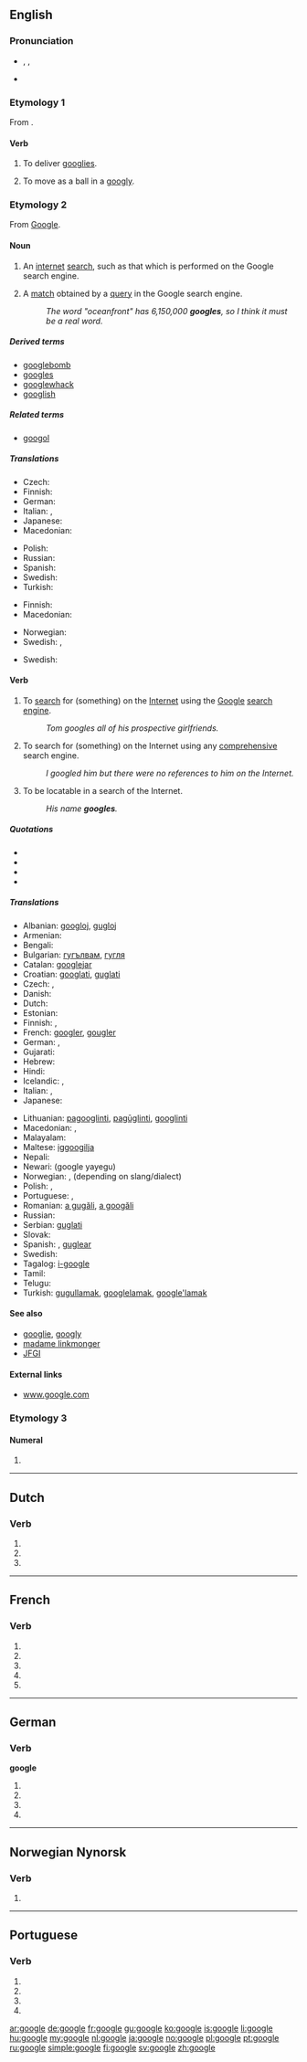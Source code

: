 {{also|Google|googlé}}
==English==
{{wikipedia}}

===Pronunciation===
* {{enPR|go͞o'gəl}}, {{IPA|/ˈɡuːɡəl/}}, {{X-SAMPA|/"gu:g@l/}}
* {{homophones|lang=en|Google|googol}}

===Etymology 1===
From {{term|googly|lang=en}}.

====Verb====
{{en-verb|googl|ing}}

# {{context|intransitive|cricket|lang=en}} To deliver [[googly|googlies]].
# {{context|intransitive|cricket|lang=en}} To move as a ball in a [[googly]].

===Etymology 2===
From [[Google]].

====Noun====
{{en-noun}}

# An [[internet]] [[search]], such as that which is performed on the Google search engine.
# {{context|Internet|lang=en}} A [[match]] obtained by a [[query]] in the Google search engine.
#: ''The word "oceanfront" has 6,150,000 '''googles''', so I think it must be a real word.''

=====Derived terms=====
* [[googlebomb]]
* [[googles]]
* [[googlewhack]]
* [[googlish]]

=====Related terms=====
* [[googol]]

=====Translations=====
{{trans-top|search using Google}}
* Czech: {{t-|cs|googlení|n}}
* Finnish: {{t-|fi|googlaus}}
* German: {{t+|de|googeln}}
* Italian: {{t-|it|gugolata|f}}, {{t-|it|gugulata|f}}
* Japanese: {{t+|ja|ググる|tr=guguru|sc=Jpan}}
* Macedonian: {{t-|mk|гуглање|n|tr=gùglanje}}
{{trans-mid}}
* Polish: {{t-|pl|guglanie|n}}
* Russian: {{t-|ru|гуглопоиск|m|tr=guglopóisk|sc=Cyrl}}
* Spanish: {{t+|es|googlear}}
* Swedish: {{t+|sv|googling}}
* Turkish: {{t-|tr|gugıl}}
{{trans-bottom}}

{{trans-top|search using any comprehensive search engine}}
* Finnish: {{t+|fi|haku}}
* Macedonian: {{t-|mk|пребарување|n|tr=prebarùvanje}}
{{trans-mid}}
* Norwegian: {{t-|no|nettsøk|n}}
* Swedish: {{t-|sv|internetsökning|c}}, {{t-|sv|nätsökning|c}}
{{trans-bottom}}

{{trans-top|a match obtained by a search using Google}}
* Swedish: {{t+|sv|googleträff|c}}
{{trans-mid}}
{{trans-bottom}}

====Verb====
{{en-verb|googl|ed}}

# {{context|transitive|lang=en}} To [[search]] for (something) on the [[Internet]] using the [[Google]] [[search engine]].
#: ''Tom googles all of his prospective girlfriends.''
# {{context|transitive|by extension|lang=en}} To search for (something) on the Internet using any [[comprehensive]] search engine.
#: ''I googled him but there were no references to him on the Internet.''
# {{context|intransitive|Internet|lang=en}} To be locatable in a search of the Internet.
#: ''His name '''googles'''.''

=====Quotations=====
* <!--first usage-->{{quote-web
|last = Page
|first = Larry
|authorlink = Larry Page
|date = 1998-07-08
|url = http://web.archive.org/web/19991009052012/www.egroups.com/group/google-friends/3.html
|title = Google Search Engine: New Features
|publisher = Google Friends Mailing List
|accessdate = 2007-08-06
|passage = "Have fun and keep '''googling'''!"
}}
* {{quote-video
|date = 2002-10-15
|title = {{w|Buffy the Vampire Slayer}}
|episode = [[w:Help (Buffy episode)|Help]]
|season = 7
|number = 4
|people = {{w|Alyson Hannigan}} and {{w|Nicholas Brendon}}
|role = {{w|Willow Rosenberg}} and {{w|Xander Harris}}
|passage = <!--Xander reviews a high-school student's records.-->''Willow'': Have you '''googled''' her yet?<br />''Xander'': Willow! She's 17!<br />''Willow'': It's a search engine.
}}
* {{quote-video
|date = 2002-12-13
|title = {{w|Maid In Manhattan}}
|people = {{w|Jennifer Lopez}}
|role = Marisa
|passage = <!--Marisa's son cannot find the answer to a question.-->"'''Google''' it."
}}
* {{quote-news
|date = 2002-12-28
|first = Bill
|last = Keller
|authorlink = Bill Keller
|url = http://www.nytimes.com/2002/12/28/opinion/28KELL.html?pagewanted=2&todaysheadlines
|title = Who's Sorry Now?
|newspaper = {{w|The New York Times}}
|issn = 0362-4331
|page = A-19
|accessdate = 2007-06-24
|passage = "'''Googling''' in [[search]] of an [[apology]] from the former Enron C.E.O...."
}}

=====Translations=====
{{trans-top|to search for on the Internet}}
* Albanian: [[googloj]], [[gugloj]]
* Armenian: {{t-|hy|գուգլել|tr=guglel|sc=Armn}}
* Bengali: {{t-|bn|গুগল করছি|tr=gūgal korchi|sc=Beng}}
* Bulgarian: [[гугълвам]], [[гугля]]
* Catalan: [[googlejar]]
* Croatian: [[googlati]], [[guglati]]
* Czech: {{t-|cs|vygooglovat}}, {{t-|cs|googlit}}
* Danish: {{t-|da|google}}
* Dutch: {{t+|nl|googelen}}
* Estonian: {{t-|et|googeldama}}
* Finnish: {{t+|fi|googlata}}, {{t-|fi|googlettaa}}
* French: [[googler]], [[gougler]]
* German: {{t+|de|googeln}}, {{t-|de|googlen}}
* Gujarati: {{t-|gu|ગૂગલ કરવુ|tr=gūgal karvu|sc=Gujr}}
* Hebrew: {{t+|he|גיגל|tr=gigél}}
* Hindi: {{t-|hi|गूगल करना|tr=google karnā|sc=Deva}}
* Icelandic: {{t-|is|gúgla}}, {{t-|is|að gúgla}}
* Italian: {{t+|it|googlare}}, {{t-|it|guglare}}
* Japanese: {{t+|ja|ググる|tr=guguru}}
{{trans-mid}}
* Lithuanian: [[pagooglinti]], [[pagūglinti]], [[gооglinti]]
* Macedonian: {{t-|mk|гугла|tr=gùgla}}, {{t-|mk|прогуглува|tr=progùgluva}}
* Malayalam: {{t-|ml|ഗൂഗിൾ ചെയ്യൂ|tr=googil cheyyoo|sc=Mlym}}
* Maltese: [[iggoogilja]]
* Nepali: {{t-|ne|गूगल गरनु|tr=google garnu|sc=Deva}}
* Newari: (google yayegu) {{rfscript|und|sc=Deva}}
* Norwegian: {{t+|no|google}}, {{t-|no|googla}} (depending on slang/dialect)
* Polish: {{t+|pl|googlować}}, {{t+|pl|guglać}}
* Portuguese: {{t+|pt|googlar}}, {{t+|pt|guglar}}
* Romanian: [[a gugăli]], [[a googăli]]
* Russian: {{t+|ru|гуглить|tr=gúglit'}}
* Serbian: [[guglati]]
* Slovak: {{t-|sk|vygoogliť}}
* Spanish: {{t+|es|googlear}}, [[guglear]]
* Swedish: {{t+|sv|googla}}
* Tagalog: [[i-google]]
* Tamil: {{t-|ta|கூகிள் பண்ணு|tr=kūkil paṇṇu}}
* Telugu: {{t-|te|గుగుల్ చేయ్యి|tr=google cheyyi}}
* Turkish: [[gugullamak]], [[googlelamak]], [[google'lamak]]
{{trans-bottom}}

====See also====
* [[googlie]], [[googly]]
* [[madame linkmonger]]
* [[JFGI]]

====External links====
* [http://www.google.com www.google.com]

===Etymology 3===

====Numeral====
{{en-noun}}

# {{misspelling|googol}}

----

==Dutch==

===Verb===
{{nl-verb-form}}

# {{nl-verb form of|p=1|n=sg|t=pres|m=ind|googlen}}
# {{nl-verb form of|n=sg|t=pres|m=subj|googlen}}
# {{nl-verb form of|m=imp|googlen}}

----

==French==

===Verb===
{{fr-verb-form}}

# {{conjugation of|googler||1|s|pres|ind|lang=fr}}
# {{conjugation of|googler||3|s|pres|ind|lang=fr}}
# {{conjugation of|googler||1|s|pres|sub|lang=fr}}
# {{conjugation of|googler||1|s|pres|sub|lang=fr}}
# {{conjugation of|googler||2|s|imp|lang=fr}}

----

==German==

===Verb===
'''google'''

# {{de-verb form of|googeln|1|s|g}}
# {{de-verb form of|googeln|i|s}}
# {{de-verb form of|googeln|1|s|k1}}
# {{de-verb form of|googeln|3|s|k1}}

----

==Norwegian Nynorsk==

===Verb===
{{nn-verb-1}}

# {{alternative form of|googla|lang=nn}}

----

==Portuguese==

===Verb===
{{pt-verb-form}}

# {{pt-verb form of|googlar|ar|subjunctive|present|singular|first}}
# {{pt-verb form of|googlar|ar|subjunctive|present|singular|third}}
# {{pt-verb form of|googlar|ar|imperative|affirmative|singular|third|}}
# {{pt-verb form of|googlar|ar|imperative|negative|singular|third|}}

[[ar:google]]
[[de:google]]
[[fr:google]]
[[gu:google]]
[[ko:google]]
[[is:google]]
[[li:google]]
[[hu:google]]
[[my:google]]
[[nl:google]]
[[ja:google]]
[[no:google]]
[[pl:google]]
[[pt:google]]
[[ru:google]]
[[simple:google]]
[[fi:google]]
[[sv:google]]
[[zh:google]]